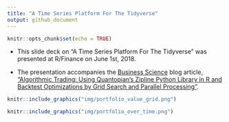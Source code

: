 ```yaml
---
title: "A Time Series Platform For The Tidyverse"
output: github_document
---
```


```r
knitr::opts_chunk$set(echo = TRUE)
```

- This slide deck on "A Time Series Platform For The Tidyverse" was presented at R/Finance on June 1st, 2018.

- The presentation accompanies the [Business Science](http://www.business-science.io) blog article, ["Algorithmic Trading: Using Quantopian's Zipline Python Library in R and Backtest Optimizations by Grid Search and Parallel Processing"](http://www.business-science.io/business-science-labs/2018/05/31/backtesting-quantopian-zipline-tibbletime-furrr-flyingfox.html).

```r
knitr::include_graphics("img/portfolio_value_grid.png")
```


```r
knitr::include_graphics("img/portfolio_over_time.png")
```
